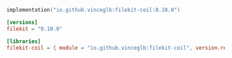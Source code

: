 <CodeGroup>

```kotlin build.gradle.kts
implementation("io.github.vinceglb:filekit-coil:0.10.0")
```

```toml libs.versions.toml
[versions]
filekit = "0.10.0"

[libraries]
filekit-coil = { module = "io.github.vinceglb:filekit-coil", version.ref = "filekit" }
```

</CodeGroup> 